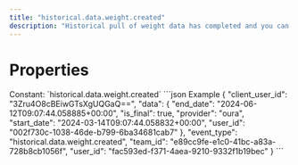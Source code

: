 ```yaml
---
title: "historical.data.weight.created"
description: "Historical pull of weight data has completed and you can now pull data for this resource."
---
```

# Properties
<ResponseField name="event_type" type="const string" required="true">
Constant: `historical.data.weight.created`
</ResponseField>
<ResponseField name="team_id" type="string" required="true">
</ResponseField>
<ResponseField name="user_id" type="string" required="true">
</ResponseField>
<ResponseField name="client_user_id" type="string" required="true">
</ResponseField>
<ResponseField name="data" type="HistoricalDataCreated" required="true">
<Expandable title="HistoricalDataCreated" defaultOpen="true">
<ResponseField name="user_id" type="string" required="true">
</ResponseField>
<ResponseField name="start_date" type="string" required="true">
</ResponseField>
<ResponseField name="end_date" type="string" required="true">
</ResponseField>
<ResponseField name="is_final" type="boolean" required="true">
</ResponseField>
<ResponseField name="provider" type="string" required="true">
</ResponseField>
</Expandable>
</ResponseField>
<ResponseExample>
```json Example
{
  "client_user_id": "3Zru4O8cBEiwGTsXgUQGaQ==",
  "data": {
    "end_date": "2024-06-12T09:07:44.058885+00:00",
    "is_final": true,
    "provider": "oura",
    "start_date": "2024-03-14T09:07:44.058832+00:00",
    "user_id": "002f730c-1038-46de-b799-6ba34681cab7"
  },
  "event_type": "historical.data.weight.created",
  "team_id": "e89cc9fe-e1c0-41bc-a83a-728b8cb1056f",
  "user_id": "fac593ed-f371-4aea-9210-9332f1b19bec"
}
```
</ResponseExample>
